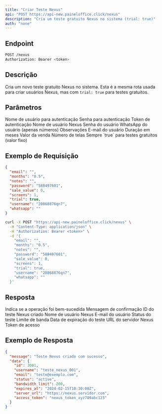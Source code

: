 ```yaml
---
title: "Criar Teste Nexus"
api: "POST https://api-new.paineloffice.click/nexus"
description: "Cria um teste gratuito Nexus no sistema (trial: true)"
auth: "none"
---
```


## Endpoint

<CodeGroup>

```bash Requisição
POST /nexus
Authorization: Bearer <token>
```

</CodeGroup>

## Descrição

Cria um novo teste gratuito Nexus no sistema. Esta é a mesma rota usada para criar usuários Nexus, mas com `trial: true` para testes gratuitos.

## Parâmetros

<ParamField query="username" type="string" required>
  Nome de usuário para autenticação
</ParamField>

<ParamField query="password" type="string" required>
  Senha para autenticação
</ParamField>

<ParamField query="token" type="string" required>
  Token de autenticação
</ParamField>

<ParamField body="username" type="string" required>
  Nome de usuário Nexus
</ParamField>

<ParamField body="password" type="string" required>
  Senha do usuário
</ParamField>

<ParamField body="whatsapp" type="number">
  WhatsApp do usuário (apenas números)
</ParamField>

<ParamField body="notes" type="string">
  Observações
</ParamField>

<ParamField body="email" type="string">
  E-mail do usuário
</ParamField>

<ParamField body="months" type="string" required>
  Duração em meses
</ParamField>

<ParamField body="sale_value" type="number" required>
  Valor da venda
</ParamField>

<ParamField body="screens" type="integer" required>
  Número de telas
</ParamField>

<ParamField body="trial" type="boolean" required default="true">
  Sempre `true` para testes gratuitos (valor fixo)
</ParamField>

## Exemplo de Requisição

<CodeGroup>

```json TryIt
{
  "email": "",
  "months": "0.5",
  "notes": "",
  "password": "588497601",
  "sale_value": 0,
  "screens": 1,
  "trial": true,
  "username": "20868876qn7",
  "whatsapp": ""
}
```

```bash cURL
curl -X POST "https://api-new.paineloffice.click/nexus" \
  -H "Content-Type: application/json" \
  -H "Authorization: Bearer <token>" \
  -d '{
    "email": "",
    "months": "0.5",
    "notes": "",
    "password": "588497601",
    "sale_value": 0,
    "screens": 1,
    "trial": true,
    "username": "20868876qn7",
    "whatsapp": ""
  }'
```

</CodeGroup>

## Resposta

<ResponseField name="success" type="boolean">
  Indica se a operação foi bem-sucedida
</ResponseField>

<ResponseField name="message" type="string">
  Mensagem de confirmação
</ResponseField>

<ResponseField name="data" type="object">
  <Expandable title="properties">
    <ResponseField name="id" type="integer">
      ID do teste Nexus criado
    </ResponseField>
    <ResponseField name="username" type="string">
      Nome de usuário Nexus
    </ResponseField>
    <ResponseField name="email" type="string">
      E-mail do usuário
    </ResponseField>
    <ResponseField name="status" type="string">
      Status do teste
    </ResponseField>
    <ResponseField name="bandwidth_limit" type="integer">
      Limite de banda
    </ResponseField>
    <ResponseField name="expires_at" type="string">
      Data de expiração do teste
    </ResponseField>
    <ResponseField name="server_url" type="string">
      URL do servidor Nexus
    </ResponseField>
    <ResponseField name="access_token" type="string">
      Token de acesso
    </ResponseField>
  </Expandable>
</ResponseField>

## Exemplo de Resposta

```json
{
  "message": "Teste Nexus criado com sucesso",
  "data": {
    "id": 3001,
    "username": "teste_nexus_001",
    "email": "teste@exemplo.com",
    "status": "active",
    "bandwidth_limit": 200,
    "expires_at": "2024-02-15T10:30:00Z",
    "server_url": "https://nexus.servidor.com",
    "access_token": "nexus_token_xyz789abc123"
  }
}
```
